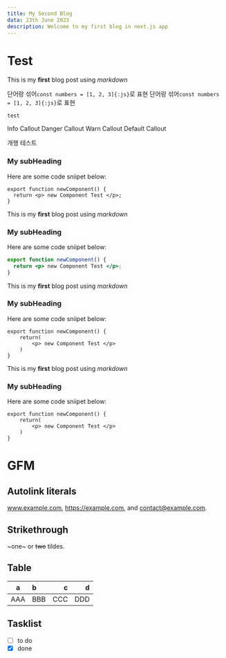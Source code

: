 ```yaml
---
title: My Second Blog
data: 23th June 2023
description: Welcome to my first blog in next.js app
---
```


# Test


This is my **first** blog post using _markdown_

단어랑 섞어`const numbers = [1, 2, 3]{:js}`로 표현
단어랑 섞어`const numbers = [1, 2, 3]{:js}`로 표현

```
test
```

<Callout type="info">Info Callout</Callout>
<Callout type="danger">Danger Callout</Callout>
<Callout type="warn">Warn Callout</Callout>
<Callout type="default">Default Callout</Callout>

<Cards>
  <Card icon="html" href="/" title="HTML" />
  <Card icon="css" href="/" title="CSS" />
  <Card icon="js" href="/" title="JS" />
</Cards>
<Cards>
  <Card icon="ts" href="/" title="TS" />
  <Card icon="react" href="/" title="REACT" />
  <Card icon="redux" href="/" title="REDUX" />
</Cards>

개행 테스트

### My subHeading

Here are some code sniipet below:

```tsx showLineNumbers
export function newComponent() {
  return <p> new Component Test </p>;
}
```

This is my **first** blog post using _markdown_

### My subHeading

Here are some code sniipet below:

```jsx
export function newComponent() {
  return <p> new Component Test </p>;
}
```

This is my **first** blog post using _markdown_

### My subHeading

Here are some code sniipet below:

```
export function newComponent() {
    return(
        <p> new Component Test </p>
    )
}
```

This is my **first** blog post using _markdown_

### My subHeading

Here are some code sniipet below:

```
export function newComponent() {
    return(
        <p> new Component Test </p>
    )
}
```

# GFM

## Autolink literals

www.example.com, https://example.com, and contact@example.com.

## Strikethrough

~one~ or ~~two~~ tildes.

## Table

| a   | b   |   c |   d |
| --- | :-- | --: | --: |
| AAA | BBB | CCC | DDD |

## Tasklist

- [ ] to do
- [x] done
